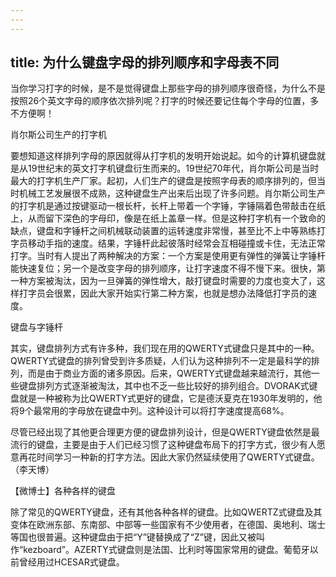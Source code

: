 ```yaml
---
---
---
```

title: 为什么键盘字母的排列顺序和字母表不同
---




当你学习打字的时候，是不是觉得键盘上那些字母的排列顺序很奇怪，为什么不是按照26个英文字母的顺序依次排列呢？打字的时候还要记住每个字母的位置，多不方便啊！

肖尔斯公司生产的打字机



要想知道这样排列字母的原因就得从打字机的发明开始说起。如今的计算机键盘就是从19世纪末的英文打字机键盘衍生而来的。19世纪70年代，肖尔斯公司是当时最大的打字机生产厂家。起初，人们生产的键盘是按照字母表的顺序排列的，但当时机械工艺发展很不成熟，这种键盘生产出来后出现了许多问题。肖尔斯公司生产的打字机是通过按键驱动一根长杆，长杆上带着一个字锤，字锤隔着色带敲击在纸上，从而留下深色的字母印，像是在纸上盖章一样。但是这种打字机有一个致命的缺点，键盘和字锤杆之间机械联动装置的运转速度非常慢，甚至比不上中等熟练打字员移动手指的速度。结果，字锤杆此起彼落时经常会互相碰撞或卡住，无法正常打字。当时有人提出了两种解决的方案：一个方案是使用更有弹性的弹簧让字锤杆能快速复位；另一个是改变字母的排列顺序，让打字速度不得不慢下来。很快，第一种方案被淘汰，因为一旦弹簧的弹性增大，敲打键盘时需要的力度也变大了，这样打字员会很累，因此大家开始实行第二种方案，也就是想办法降低打字员的速度。



键盘与字锤杆



其实，键盘排列方式有许多种，我们现在用的QWERTY式键盘只是其中的一种。QWERTY式键盘的排列曾受到许多质疑，人们认为这种排列不一定是最科学的排列，而是由于商业方面的诸多原因。后来，QWERTY式键盘越来越流行，其他一些键盘排列方式逐渐被淘汰，其中也不乏一些比较好的排列组合。DVORAK式键盘就是一种被称为比QWERTY式更好的键盘，它是德沃夏克在1930年发明的，他将9个最常用的字母放在键盘中列。这种设计可以将打字速度提高68%。

尽管已经出现了其他更合理更方便的键盘排列设计，但是QWERTY键盘依然是最流行的键盘，主要是由于人们已经习惯了这种键盘布局下的打字方式，很少有人愿意再花时间学习一种新的打字方法。因此大家仍然延续使用了QWERTY式键盘。（李天博）





【微博士】各种各样的键盘

除了常见的QWERTY键盘，还有其他各种各样的键盘。比如QWERTZ式键盘及其变体在欧洲东部、东南部、中部等一些国家有不少使用者，在德国、奥地利、瑞士等国也很普遍。这种键盘由于把“Y”键替换成了“Z”键，因此又被叫作“kezboard”。AZERTY式键盘则是法国、比利时等国家常用的键盘。葡萄牙以前曾经用过HCESAR式键盘。